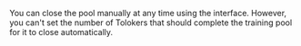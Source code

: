 <Cut title="Can I automatically pause accepting applications for the training pool if the necessary number of Tolokers have been trained and are already doing the tasks?">

You can close the pool manually at any time using the interface. However, you can't set the number of Tolokers that should complete the training pool for it to close automatically.

</Cut>